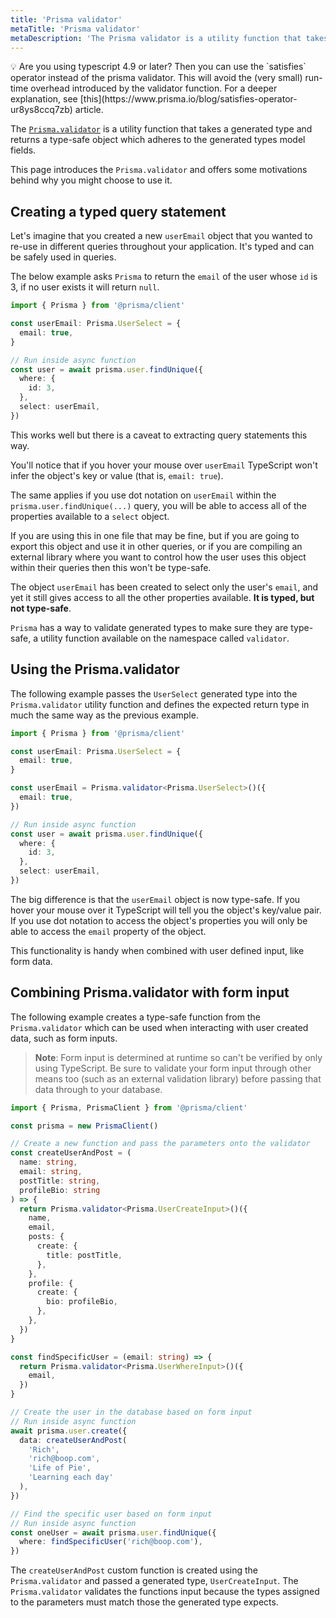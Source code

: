 ```yaml
---
title: 'Prisma validator'
metaTitle: 'Prisma validator'
metaDescription: 'The Prisma validator is a utility function that takes a generated type and returns a type-safe object which adheres to the generated types model fields.'
---
```


<TopBlock>

<Admonition type="tip">
💡 Are you using typescript 4.9 or later? Then you can use the `satisfies` operator instead of the prisma validator. This will avoid the (very small) run-time overhead introduced by the validator function. For a deeper explanation, see [this](https://www.prisma.io/blog/satisfies-operator-ur8ys8ccq7zb) article.
</Admonition>

The [`Prisma.validator`](/reference/api-reference/prisma-client-reference#prismavalidator) <span class="api"></span> is a utility function that takes a generated type and returns a type-safe object which adheres to the generated types model fields.

This page introduces the `Prisma.validator` and offers some motivations behind why you might choose to use it.

</TopBlock>

## Creating a typed query statement

Let's imagine that you created a new `userEmail` object that you wanted to re-use in different queries throughout your application. It's typed and can be safely used in queries.

The below example asks `Prisma` to return the `email` of the user whose `id` is 3, if no user exists it will return `null`.

```ts
import { Prisma } from '@prisma/client'

const userEmail: Prisma.UserSelect = {
  email: true,
}

// Run inside async function
const user = await prisma.user.findUnique({
  where: {
    id: 3,
  },
  select: userEmail,
})
```

This works well but there is a caveat to extracting query statements this way.

You'll notice that if you hover your mouse over `userEmail` TypeScript won't infer the object's key or value (that is, `email: true`).

The same applies if you use dot notation on `userEmail` within the `prisma.user.findUnique(...)` query, you will be able to access all of the properties available to a `select` object.

If you are using this in one file that may be fine, but if you are going to export this object and use it in other queries, or if you are compiling an external library where you want to control how the user uses this object within their queries then this won't be type-safe.

The object `userEmail` has been created to select only the user's `email`, and yet it still gives access to all the other properties available. **It is typed, but not type-safe**.

`Prisma` has a way to validate generated types to make sure they are type-safe, a utility function available on the namespace called `validator`.

## Using the <inlinecode>Prisma.validator</inlinecode>

The following example passes the `UserSelect` generated type into the `Prisma.validator` utility function and defines the expected return type in much the same way as the previous example.

```ts highlight=3,4,5;delete|7-9;add
import { Prisma } from '@prisma/client'

const userEmail: Prisma.UserSelect = {
  email: true,
}

const userEmail = Prisma.validator<Prisma.UserSelect>()({
  email: true,
})

// Run inside async function
const user = await prisma.user.findUnique({
  where: {
    id: 3,
  },
  select: userEmail,
})
```

The big difference is that the `userEmail` object is now type-safe. If you hover your mouse over it TypeScript will tell you the object's key/value pair. If you use dot notation to access the object's properties you will only be able to access the `email` property of the object.

This functionality is handy when combined with user defined input, like form data.

## Combining <inlinecode>Prisma.validator</inlinecode> with form input

The following example creates a type-safe function from the `Prisma.validator` which can be used when interacting with user created data, such as form inputs.

> **Note**: Form input is determined at runtime so can't be verified by only using TypeScript. Be sure to validate your form input through other means too (such as an external validation library) before passing that data through to your database.

```ts
import { Prisma, PrismaClient } from '@prisma/client'

const prisma = new PrismaClient()

// Create a new function and pass the parameters onto the validator
const createUserAndPost = (
  name: string,
  email: string,
  postTitle: string,
  profileBio: string
) => {
  return Prisma.validator<Prisma.UserCreateInput>()({
    name,
    email,
    posts: {
      create: {
        title: postTitle,
      },
    },
    profile: {
      create: {
        bio: profileBio,
      },
    },
  })
}

const findSpecificUser = (email: string) => {
  return Prisma.validator<Prisma.UserWhereInput>()({
    email,
  })
}

// Create the user in the database based on form input
// Run inside async function
await prisma.user.create({
  data: createUserAndPost(
    'Rich',
    'rich@boop.com',
    'Life of Pie',
    'Learning each day'
  ),
})

// Find the specific user based on form input
// Run inside async function
const oneUser = await prisma.user.findUnique({
  where: findSpecificUser('rich@boop.com'),
})
```

The `createUserAndPost` custom function is created using the `Prisma.validator` and passed a generated type, `UserCreateInput`. The `Prisma.validator` validates the functions input because the types assigned to the parameters must match those the generated type expects.
